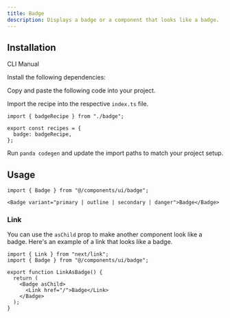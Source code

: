 ```yaml
---
title: Badge
description: Displays a badge or a component that looks like a badge.
---
```


<ComponentPreview name="badge-demo" />

## Installation

<InstallationTabs>

<TabsList>
  <TabsTrigger value="cli">CLI</TabsTrigger>
  <TabsTrigger value="manual">Manual</TabsTrigger>
</TabsList>

<TabsContent value="cli">

<PackageRunner command="nore-ui-cli@latest add badge" />

</TabsContent>

<TabsContent value="manual">

<Steps>

<Step>Install the following dependencies:</Step>

<PackageInstaller name="@radix-ui/react-slot" />

<Step>Copy and paste the following code into your project.</Step>

<ComponentSource name="badge.ts" type="recipe" />

<ComponentSource name="badge.tsx" type="component" />

<Step>Import the recipe into the respective `index.ts` file.</Step>

```tsx
import { badgeRecipe } from "./badge";

export const recipes = {
  badge: badgeRecipe,
};
```

<Step>Run `panda codegen` and update the import paths to match your project setup.</Step>

</Steps>

</TabsContent>

</InstallationTabs>

## Usage

```tsx
import { Badge } from "@/components/ui/badge";
```

```tsx
<Badge variant="primary | outline | secondary | danger">Badge</Badge>
```

### Link

You can use the `asChild` prop to make another component look like a badge. Here's an example of a link that looks like a badge.

```tsx
import { Link } from "next/link";
import { Badge } from "@/components/ui/badge";

export function LinkAsBadge() {
  return (
    <Badge asChild>
      <Link href="/">Badge</Link>
    </Badge>
  );
}
```
